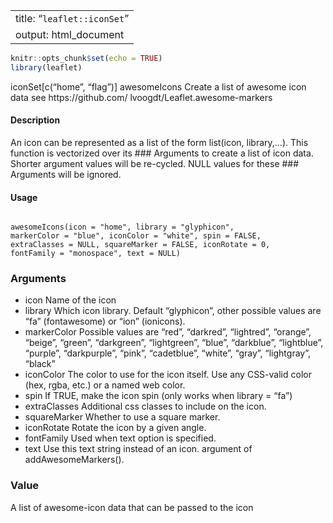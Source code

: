 
---
title: "``leaflet::iconSet``"
output: html_document
---

```r
knitr::opts_chunk$set(echo = TRUE)
library(leaflet)
```


iconSet[c("home", "flag")]
awesomeIcons Create a list of awesome icon data see https://github.com/
lvoogdt/Leaflet.awesome-markers

#### Description

An icon can be represented as a list of the form list(icon, library,...). This function is vectorized over its ### Arguments to create a list of icon data. Shorter argument values will be re-cycled.
NULL values for these ### Arguments will be ignored.

#### Usage

<pre><code>
awesomeIcons(icon = "home", library = "glyphicon",
markerColor = "blue", iconColor = "white", spin = FALSE,
extraClasses = NULL, squareMarker = FALSE, iconRotate = 0,
fontFamily = "monospace", text = NULL)
</code></pre>

### Arguments

* icon Name of the icon
* library Which icon library. Default "glyphicon", other possible values are "fa" (fontawesome) or "ion" (ionicons).
* markerColor Possible values are "red", "darkred", "lightred", "orange", "beige", "green", "darkgreen", "lightgreen", "blue", "darkblue", "lightblue", "purple", "darkpurple", "pink", "cadetblue", "white", "gray", "lightgray", "black"
* iconColor The color to use for the icon itself. Use any CSS-valid color (hex, rgba, etc.) or a named web color.
* spin If TRUE, make the icon spin (only works when library = "fa")
* extraClasses Additional css classes to include on the icon.
* squareMarker Whether to use a square marker.
* iconRotate Rotate the icon by a given angle.
* fontFamily Used when text option is specified.
* text Use this text string instead of an icon. argument of addAwesomeMarkers().

### Value
A list of awesome-icon data that can be passed to the icon
